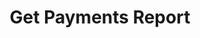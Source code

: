 ---
title: 'Get Payments Report'
openapi: '/api-reference/openapi_reports.json GET /reports/payments'
---